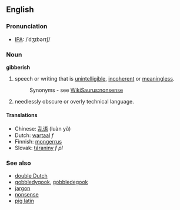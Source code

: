 ==English==
===Pronunciation===
*[[IPA]]: /ˈdʒɪbərɪʃ/
===Noun===
'''gibberish'''

#speech or writing that is [[unintelligible]], [[incoherent]] or [[meaningless]].
#:Synonyms - see [[WikiSaurus:nonsense]]
#needlessly obscure or overly technical language.

====Translations====
*Chinese: [[乱语]] (luàn yǔ)
*Dutch: [[wartaal]] ''f''
*Finnish: [[mongerrus]]
*Slovak: [[táraniny]] ''f pl''

===See also===
*[[double Dutch]]
*[[gobbledygook]], [[gobbledegook]]
*[[jargon]]
*[[nonsense]]
*[[pig latin]]